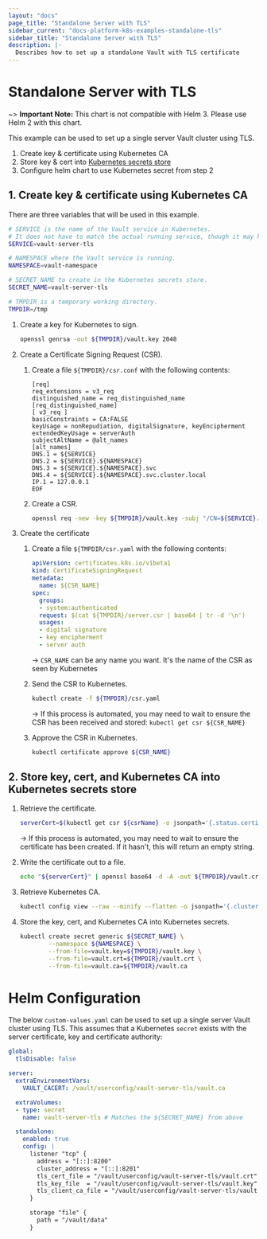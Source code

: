 ```yaml
---
layout: "docs"
page_title: "Standalone Server with TLS"
sidebar_current: "docs-platform-k8s-examples-standalone-tls"
sidebar_title: "Standalone Server with TLS"
description: |-
  Describes how to set up a standalone Vault with TLS certificate
---
```


# Standalone Server with TLS

~> **Important Note:** This chart is not compatible with Helm 3. Please use Helm 2 with this chart.

This example can be used to set up a single server Vault cluster using TLS.

1. Create key & certificate using Kubernetes CA
2. Store key & cert into [Kubernetes secrets store](https://kubernetes.io/docs/concepts/configuration/secret/)
3. Configure helm chart to use Kubernetes secret from step 2

## 1. Create key & certificate using Kubernetes CA

There are three variables that will be used in this example.

```bash
# SERVICE is the name of the Vault service in Kubernetes.
# It does not have to match the actual running service, though it may help for consistency.
SERVICE=vault-server-tls

# NAMESPACE where the Vault service is running.
NAMESPACE=vault-namespace

# SECRET_NAME to create in the Kubernetes secrets store.
SECRET_NAME=vault-server-tls

# TMPDIR is a temporary working directory.
TMPDIR=/tmp
```

1. Create a key for Kubernetes to sign.

    ```bash
    openssl genrsa -out ${TMPDIR}/vault.key 2048
    ```

2. Create a Certificate Signing Request (CSR).

    1. Create a file `${TMPDIR}/csr.conf` with the following contents:

        ```
        [req]
        req_extensions = v3_req
        distinguished_name = req_distinguished_name
        [req_distinguished_name]
        [ v3_req ]
        basicConstraints = CA:FALSE
        keyUsage = nonRepudiation, digitalSignature, keyEncipherment
        extendedKeyUsage = serverAuth
        subjectAltName = @alt_names
        [alt_names]
        DNS.1 = ${SERVICE}
        DNS.2 = ${SERVICE}.${NAMESPACE}
        DNS.3 = ${SERVICE}.${NAMESPACE}.svc
		DNS.4 = ${SERVICE}.${NAMESPACE}.svc.cluster.local
        IP.1 = 127.0.0.1
        EOF
        ```

    2. Create a CSR.

        ```bash
        openssl req -new -key ${TMPDIR}/vault.key -subj "/CN=${SERVICE}.${NAMESPACE}.svc" -out ${TMPDIR}/server.csr -config ${TMPDIR}/csr.conf
        ```

3. Create the certificate

    1. Create a file `${TMPDIR/csr.yaml` with the following contents:

        ```yaml
        apiVersion: certificates.k8s.io/v1beta1
        kind: CertificateSigningRequest
        metadata:
          name: ${CSR_NAME}
        spec:
          groups:
          - system:authenticated
          request: $(cat ${TMPDIR}/server.csr | base64 | tr -d '\n')
          usages:
          - digital signature
          - key encipherment
          - server auth
       ```
       -> `CSR_NAME` can be any name you want. It's the name of the CSR as seen by Kubernetes

    2. Send the CSR to Kubernetes.

        ```bash
        kubectl create -f ${TMPDIR}/csr.yaml
        ```
        -> If this process is automated, you may need to wait to ensure the CSR has been received and stored:
        `kubectl get csr ${CSR_NAME}`

    3. Approve the CSR in Kubernetes.

        ```bash
        kubectl certificate approve ${CSR_NAME}
        ```

## 2. Store key, cert, and Kubernetes CA into Kubernetes secrets store

1. Retrieve the certificate.

    ```bash
    serverCert=$(kubectl get csr ${csrName} -o jsonpath='{.status.certificate}')
    ```
   -> If this process is automated, you may need to wait to ensure the certificate has been created.
   If it hasn't, this will return an empty string.

2. Write the certificate out to a file.

    ```bash
    echo "${serverCert}" | openssl base64 -d -A -out ${TMPDIR}/vault.crt
    ```

3. Retrieve Kubernetes CA.

    ```bash
    kubectl config view --raw --minify --flatten -o jsonpath='{.clusters[].cluster.certificate-authority-data}' | base64 -D > ${TMPDIR}/vault.ca
    ```

3. Store the key, cert, and Kubernetes CA into Kubernetes secrets.

    ```bash
    kubectl create secret generic ${SECRET_NAME} \
            --namespace ${NAMESPACE} \
            --from-file=vault.key=${TMPDIR}/vault.key \
            --from-file=vault.crt=${TMPDIR}/vault.crt \
            --from-file=vault.ca=${TMPDIR}/vault.ca
    ```



# Helm Configuration

The below `custom-values.yaml` can be used to set up a single server Vault cluster using TLS.
This assumes that a Kubernetes `secret` exists with the server certificate, key and
certificate authority:

```yaml
global:
  tlsDisable: false

server:
  extraEnvironmentVars:
    VAULT_CACERT: /vault/userconfig/vault-server-tls/vault.ca

  extraVolumes:
  - type: secret
    name: vault-server-tls # Matches the ${SECRET_NAME} from above

  standalone:
    enabled: true
    config: |
      listener "tcp" {
        address = "[::]:8200"
        cluster_address = "[::]:8201"
        tls_cert_file = "/vault/userconfig/vault-server-tls/vault.crt"
        tls_key_file  = "/vault/userconfig/vault-server-tls/vault.key"
        tls_client_ca_file = "/vault/userconfig/vault-server-tls/vault.ca"
      }

      storage "file" {
        path = "/vault/data"
      }
```
